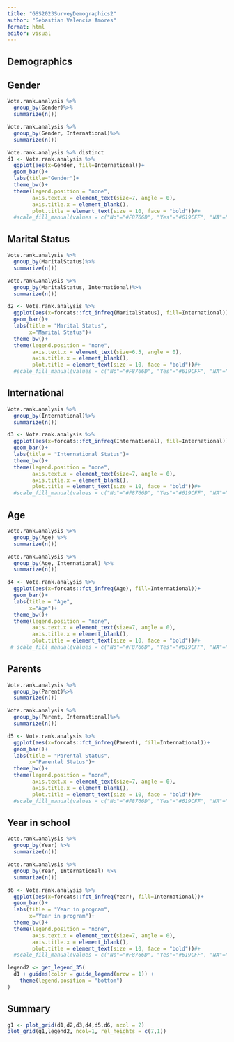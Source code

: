 ```yaml
---
title: "GSS2023SurveyDemographics2"
author: "Sebastian Valencia Amores"
format: html
editor: visual
---
```


## Demographics

## Gender

```r
Vote.rank.analysis %>%
  group_by(Gender)%>%
  summarize(n())

Vote.rank.analysis %>%
  group_by(Gender, International)%>%
  summarize(n())

Vote.rank.analysis %>% distinct
d1 <- Vote.rank.analysis %>%
  ggplot(aes(x=Gender, fill=International))+
  geom_bar()+
  labs(title="Gender")+
  theme_bw()+
  theme(legend.position = "none", 
        axis.text.x = element_text(size=7, angle = 0),
        axis.title.x = element_blank(),
        plot.title = element_text(size = 10, face = "bold"))#+
  #scale_fill_manual(values = c("No"="#F8766D", "Yes"="#619CFF", "NA"="#00BA38"))
```

## Marital Status

```r
Vote.rank.analysis %>%
  group_by(MaritalStatus)%>%
  summarize(n())

Vote.rank.analysis %>%
  group_by(MaritalStatus, International)%>%
  summarize(n())

d2 <- Vote.rank.analysis %>%
  ggplot(aes(x=forcats::fct_infreq(MaritalStatus), fill=International))+
  geom_bar()+
  labs(title = "Marital Status",
       x="Marital Status")+
  theme_bw()+
  theme(legend.position = "none", 
        axis.text.x = element_text(size=6.5, angle = 0),
        axis.title.x = element_blank(),
        plot.title = element_text(size = 10, face = "bold"))#+
  #scale_fill_manual(values = c("No"="#F8766D", "Yes"="#619CFF", "NA"="#00BA38"))
```

## International

```r
Vote.rank.analysis %>%
  group_by(International)%>%
  summarize(n())

d3 <- Vote.rank.analysis %>%
  ggplot(aes(x=forcats::fct_infreq(International), fill=International))+
  geom_bar()+
  labs(title = "International Status")+
  theme_bw()+
  theme(legend.position = "none", 
        axis.text.x = element_text(size=7, angle = 0),
        axis.title.x = element_blank(),
        plot.title = element_text(size = 10, face = "bold"))#+
  #scale_fill_manual(values = c("No"="#F8766D", "Yes"="#619CFF", "NA"="#00BA38"))
```

## Age

```r
Vote.rank.analysis %>%
  group_by(Age) %>%
  summarize(n())

Vote.rank.analysis %>%
  group_by(Age, International) %>%
  summarize(n())

d4 <- Vote.rank.analysis %>%
  ggplot(aes(x=forcats::fct_infreq(Age), fill=International))+
  geom_bar()+
  labs(title = "Age",
       x="Age")+
  theme_bw()+
  theme(legend.position = "none", 
        axis.text.x = element_text(size=7, angle = 0),
        axis.title.x = element_blank(),
        plot.title = element_text(size = 10, face = "bold"))#+
 # scale_fill_manual(values = c("No"="#F8766D", "Yes"="#619CFF", "NA"="#00BA38"))
```

## Parents

```r
Vote.rank.analysis %>%
  group_by(Parent)%>%
  summarize(n())

Vote.rank.analysis %>%
  group_by(Parent, International)%>%
  summarize(n())

d5 <- Vote.rank.analysis %>%
  ggplot(aes(x=forcats::fct_infreq(Parent), fill=International))+
  geom_bar()+
  labs(title = "Parental Status",
       x="Parental Status")+
  theme_bw()+
  theme(legend.position = "none", 
        axis.text.x = element_text(size=7, angle = 0),
        axis.title.x = element_blank(),
        plot.title = element_text(size = 10, face = "bold"))#+
  #scale_fill_manual(values = c("No"="#F8766D", "Yes"="#619CFF", "NA"="#00BA38"))
```

## Year in school

```r
Vote.rank.analysis %>%
  group_by(Year) %>%
  summarize(n())

Vote.rank.analysis %>%
  group_by(Year, International) %>%
  summarize(n())

d6 <- Vote.rank.analysis %>%
  ggplot(aes(x=forcats::fct_infreq(Year), fill=International))+
  geom_bar()+
  labs(title = "Year in program",
       x="Year in program")+
  theme_bw()+
  theme(legend.position = "none", 
        axis.text.x = element_text(size=7, angle = 0),
        axis.title.x = element_blank(),
        plot.title = element_text(size = 10, face = "bold"))#+
  #scale_fill_manual(values = c("No"="#F8766D", "Yes"="#619CFF", "NA"="#00BA38"))
```

```r
legend2 <- get_legend_35(
  d1 + guides(color = guide_legend(nrow = 1)) + 
    theme(legend.position = "bottom")
)
```

## Summary

```r
g1 <- plot_grid(d1,d2,d3,d4,d5,d6, ncol = 2)
plot_grid(g1,legend2, ncol=1, rel_heights = c(7,1))
```
